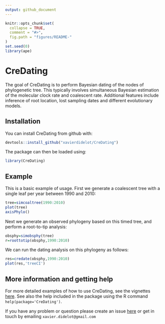 ```yaml
---
output: github_document
---
```


<!-- README.md is generated from README.Rmd. Please edit that file -->

```r
knitr::opts_chunk$set(
  collapse = TRUE,
  comment = "#>",
  fig.path = "figures/README-"
)
set.seed(0)
library(ape)
```

# CreDating

The goal of CreDating is to perform Bayesian dating of the nodes of phylogenetic tree.
This typically involves simultaneous Bayesian estimation of the molecular clock rate and coalescent rate.
Additional features include inference of root location, lost sampling dates and different evolutionary models.

## Installation

You can install CreDating from github with:

```r
devtools::install_github("xavierdidelot/CreDating")
```

The package can then be loaded using:
```r
library(CreDating)
```

## Example

This is a basic example of usage. First we generate a coalescent tree with a single leaf per year
between 1990 and 2010:
```r
tree=simcoaltree(1990:2010)
plot(tree)
axisPhylo()
```

Next we generate an observed phylogeny based on this timed tree, and perform a root-to-tip analysis:
```r
obsphy=simobsphy(tree)
r=roottotip(obsphy,1990:2010)
```
We can run the dating analysis on this phylogeny as follows:
```r
res=credate(obsphy,1990:2010)
plot(res,'treeCI')
```
## More information and getting help

For more detailed examples of how to use CreDating, see the vignettes [here](https://github.com/xavierdidelot/CreDating/tree/master/vignettes).
See also the help included in the package using the R command
`help(package='CreDating')`. 

If you have any problem or question please create an issue [here](https://github.com/xavierdidelot/CreDating/issues) 
or get in touch by emailing `xavier.didelot@gmail.com`
